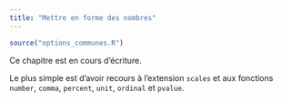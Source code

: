 ```yaml
---
title: "Mettre en forme des nombres"
---
```


```r
source("options_communes.R")
```

<div class="important">
Ce chapitre est en cours d'écriture.
</div>

Le plus simple est d'avoir recours à l'extension `scales`{.pkg} et aux fonctions `number`{data-pkg="scales" data-rdoc="number_format"}, `comma`{data-pkg="scales" data-rdoc="number_format"}, `percent`{data-pkg="scales" data-rdoc="number_format"}, `unit`{data-pkg="scales" data-rdoc="number_format"}, `ordinal`{data-pkg="scales" data-rdoc="ordinal_format"} et `pvalue`{data-pkg="scales" data-rdoc="pvalue_format"}.
